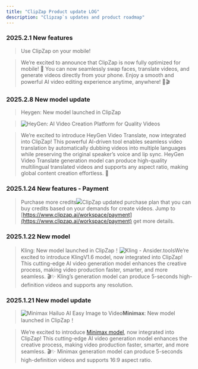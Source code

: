 ```yaml
---
title: "ClipZap Product update LOG"
description: "Clipzap`s updates and product roadmap"
---
```


### **2025.2.1 New features**

> Use ClipZap on your mobile!

> We’re excited to announce that ClipZap is now fully optimized for mobile! 🚀 You can now seamlessly swap faces, translate videos, and generate videos directly from your phone. Enjoy a smooth and powerful AI video editing experience anytime, anywhere! 📱🎬

### **2025.2.8 New model update**

> Heygen: New model launched in ClipZap

> ![HeyGen: AI Video Creation Platform for Quality Videos](https://cdn.sanity.io/images/pdhqcmb1/production/8e17731cd3a7882981466190057e95b6c4956ee7-3840x2560.jpg)

> We’re excited to introduce HeyGen Video Translate, now integrated into ClipZap! This powerful AI-driven tool enables seamless video translation by automatically dubbing videos into multiple languages while preserving the original speaker’s voice and lip sync.
> HeyGen Video Translate generation model can produce high-quality multilingual translated videos and supports any aspect ratio, making global content creation effortless. 🚀

### 2025.1.24 New features - Payment

> Purchase more credits![](/image.png)ClipZap updated purchase plan that you can buy credits based on your demands for create videos.&#x20;
> Jump to [https://www.clipzap.ai/workspace/payment](https://www.clipzap.ai/workspace/payment) get more details.

### 2025.1.22 New model

> Kling: New model launched in ClipZap！![Kling - Ansider.tools](https://ainsider.tools/wp-content/uploads/2024/08/cAvZ3L9uzIUAmtJfIVPQUQXe7o-1.jpg)We’re excited to introduce KlingV1.6 model, now integrated into ClipZap! This cutting-edge AI video generation model enhances the creative process, making video production faster, smarter, and more seamless. 🎬✨
> Kling’s generation model can produce 5-seconds high-definition videos and supports any resolution.

### 2025.1.21  New model update

> ![Minimax Hailuo AI Easy Image to Video](https://i.ytimg.com/vi/9DpZEEfNkzc/maxresdefault.jpg)**Minimax**: New model launched in ClipZap！

> We’re excited to introduce [Minimax model](https://www.hailuoai.video/), now integrated into ClipZap! This cutting-edge AI video generation model enhances the creative process, making video production faster, smarter, and more seamless. 🎬✨
> Minimax generation model can produce 5-seconds high-definition videos and supports 16:9 aspect ratio.